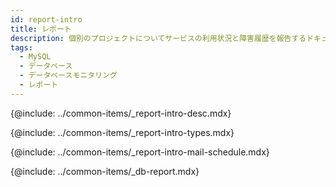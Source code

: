 ```yaml
---
id: report-intro
title: レポート
description: 個別のプロジェクトについてサービスの利用状況と障害履歴を報告するドキュメントについて説明します。
tags:
  - MySQL
  - データベース
  - データベースモニタリング
  - レポート
---
```



<Note product='MySQL' link='../mysql-v1/report-intro' />

<!-- 概要 -->

{@include: ../common-items/_report-intro-desc.mdx}

<!-- ## レポートの種類 -->

{@include: ../common-items/_report-intro-types.mdx}

<!-- ## メール送信予約 -->

{@include: ../common-items/_report-intro-mail-schedule.mdx}

{@include: ../common-items/_db-report.mdx}
